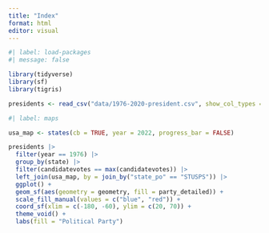 ```yaml
---
title: "Index"
format: html
editor: visual
---
```


```r
#| label: load-packages
#| message: false

library(tidyverse)
library(sf)
library(tigris)

presidents <- read_csv("data/1976-2020-president.csv", show_col_types = FALSE)

```

```r
#| label: maps

usa_map <- states(cb = TRUE, year = 2022, progress_bar = FALSE)

presidents |>
  filter(year == 1976) |>
  group_by(state) |>
  filter(candidatevotes == max(candidatevotes)) |>
  left_join(usa_map, by = join_by("state_po" == "STUSPS")) |>
  ggplot() +
  geom_sf(aes(geometry = geometry, fill = party_detailed)) +
  scale_fill_manual(values = c("blue", "red")) +
  coord_sf(xlim = c(-180, -60), ylim = c(20, 70)) +
  theme_void() +
  labs(fill = "Political Party")

```
